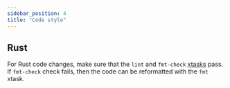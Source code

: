 ```yaml
---
sidebar_position: 4
title: "Code style"
---
```


## Rust

For Rust code changes, make sure that the `lint` and `fmt-check`
[xtasks](dev-crates/upsilon-xtask.mdx) pass.
If `fmt-check` check fails, then the code can be reformatted with the `fmt`
xtask.
